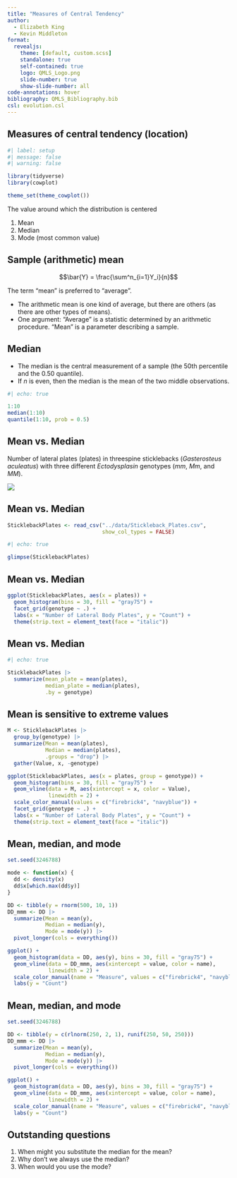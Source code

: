 ```yaml
---
title: "Measures of Central Tendency"
author:
  - Elizabeth King
  - Kevin Middleton
format:
  revealjs:
    theme: [default, custom.scss]
    standalone: true
    self-contained: true
    logo: QMLS_Logo.png
    slide-number: true
    show-slide-number: all
code-annotations: hover
bibliography: QMLS_Bibliography.bib
csl: evolution.csl
---
```


<!--
Datasets
  Stickleback_Plates.csv
-->


## Measures of central tendency (location)

```r
#| label: setup
#| message: false
#| warning: false

library(tidyverse)
library(cowplot)

theme_set(theme_cowplot())
```

The value around which the distribution is centered

1. Mean 
1. Median
1. Mode (most common value)


## Sample (arithmetic) mean

$$\bar{Y} = \frac{\sum^n_{i=1}Y_i}{n}$$

The term "mean" is preferred to "average". 

- The arithmetic mean is one kind of average, but there are others (as there are other types of means).
- One argument: "Average" is a statistic determined by an arithmetic procedure. "Mean" is a parameter describing a sample.


## Median

- The median is the central measurement of a sample (the 50th percentile and the 0.50 quantile).
- If $n$ is even, then the median is the mean of the two middle observations.

```r
#| echo: true

1:10
median(1:10)
quantile(1:10, prob = 0.5)
```


## Mean vs. Median

Number of lateral plates (plates) in threespine sticklebacks (*Gasterosteus aculeatus*) with three different *Ectodysplasin* genotypes (*mm*, *Mm*, and *MM*).

![](https://i.imgur.com/Xr68AKa.jpg){fig-align="center"}


## Mean vs. Median

```r
SticklebackPlates <- read_csv("../data/Stickleback_Plates.csv",
                              show_col_types = FALSE)
```

```r
#| echo: true

glimpse(SticklebackPlates)
```


## Mean vs. Median

```r
ggplot(SticklebackPlates, aes(x = plates)) +
  geom_histogram(bins = 30, fill = "gray75") +
  facet_grid(genotype ~ .) +
  labs(x = "Number of Lateral Body Plates", y = "Count") +
  theme(strip.text = element_text(face = "italic"))
```


## Mean vs. Median

```r
#| echo: true

SticklebackPlates |> 
  summarize(mean_plate = mean(plates),
            median_plate = median(plates),
            .by = genotype)
```


## Mean is sensitive to extreme values

```r
M <- SticklebackPlates |> 
  group_by(genotype) |> 
  summarize(Mean = mean(plates),
            Median = median(plates),
            .groups = "drop") |> 
  gather(Value, x, -genotype)

ggplot(SticklebackPlates, aes(x = plates, group = genotype)) +
  geom_histogram(bins = 30, fill = "gray75") +
  geom_vline(data = M, aes(xintercept = x, color = Value),
             linewidth = 2) +
  scale_color_manual(values = c("firebrick4", "navyblue")) +
  facet_grid(genotype ~ .) +
  labs(x = "Number of Lateral Body Plates", y = "Count") +
  theme(strip.text = element_text(face = "italic"))
```


## Mean, median, and mode

```r
set.seed(3246788)

mode <- function(x) {
  dd <- density(x)
  dd$x[which.max(dd$y)]
}

DD <- tibble(y = rnorm(500, 10, 1))
DD_mmm <- DD |> 
  summarize(Mean = mean(y),
            Median = median(y),
            Mode = mode(y)) |> 
  pivot_longer(cols = everything())

ggplot() +
  geom_histogram(data = DD, aes(y), bins = 30, fill = "gray75") +
  geom_vline(data = DD_mmm, aes(xintercept = value, color = name),
             linewidth = 2) +
  scale_color_manual(name = "Measure", values = c("firebrick4", "navyblue", "mediumorchid")) +
  labs(y = "Count")

```


## Mean, median, and mode

```r
set.seed(3246788)

DD <- tibble(y = c(rlnorm(250, 2, 1), runif(250, 50, 250)))
DD_mmm <- DD |> 
  summarize(Mean = mean(y),
            Median = median(y),
            Mode = mode(y)) |> 
  pivot_longer(cols = everything())

ggplot() +
  geom_histogram(data = DD, aes(y), bins = 30, fill = "gray75") +
  geom_vline(data = DD_mmm, aes(xintercept = value, color = name),
             linewidth = 2) +
  scale_color_manual(name = "Measure", values = c("firebrick4", "navyblue", "mediumorchid")) +
  labs(y = "Count")

```


## Outstanding questions

1. When might you substitute the median for the mean?
1. Why don't we always use the median?
1. When would you use the mode?

